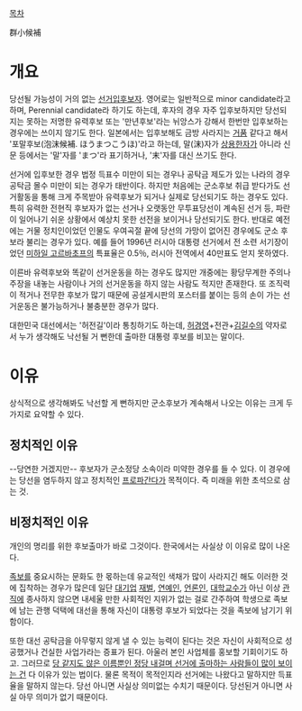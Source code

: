 [[목차]]

群小候補

= 개요 =
당선될 가능성이 거의 없는 [[선거]]입후보자. 영어로는 일반적으로 minor candidate라고 하며, Perennial candidate라 하기도 하는데, 후자의 경우 자주 입후보하지만 당선되지는 못하는 저명한 유력후보 또는 '만년후보'라는 뉘앙스가 강해서 한번만 입후보하는 경우에는 쓰이지 않기도 한다. 일본에서는 입후보해도 금방 사라지는 [[거품]] 같다고 해서 '포말후보(泡沫候補. ほうまつこうほ)'라고 하는데, 말(沫)자가 [[상용한자]]가 아니라 신문 등에서는 '말'자를 'まつ'라 표기하거나, '末'자를 대신 쓰기도 한다.

선거에 입후보한 경우 법정 득표수 미만이 되는 경우나 공탁금 제도가 있는 나라의 경우 공탁금 몰수 미만이 되는 경우가 태반이다. 하지만 처음에는 군소후보 취급 받다가도 선거활동을 통해 크게 주목받아 유력후보가 되거나 실제로 당선되기도 하는 경우도 있다. 특히 유력한 전현직 후보자가 없는 선거나 오랫동안 무투표당선이 계속된 선거 등, 파란이 일어나기 쉬운 상황에서 예상치 못한 선전을 보이거나 당선되기도 한다. 반대로 예전에는 거물 정치인이었던 인물도 우여곡절 끝에 당선의 가망이 없어진 경우에도 군소 후보라 불리는 경우가 있다. 예를 들어 1996년 러시아 대통령 선거에서 전 소련 서기장이었던 [[미하일 고르바초프]]의 특표율은 0.5％, 러시아 전역에서 40만표도 얻지 못하였다.

이른바 유력후보와 똑같이 선거운동을 하는 경우도 많지만 개중에는 황당무계한 주의나 주장을 내놓는 사람이나 거의 선거운동을 하지 않는 사람도 적지만 존재한다. 또 조직력이 적거나 전무한 후보가 많기 때문에 공설게시판의 포스터를 붙이는 등의 손이 가는 선거운동은 불가능하거나 불충분한 경우가 많다.

대한민국 대선에서는 '허전길'이라 통칭하기도 하는데, [[허경영]]+전관+[[김길수]]의 약자로서 누가 생각해도 낙선될 거 뻔한데 출마한 대통령 후보를 비꼬는 말이다.

= 이유 =
상식적으로 생각해봐도 낙선할 게 뻔하지만 군소후보가 계속해서 나오는 이유는 크게 두 가지로 요약할 수 있다.

== 정치적인 이유 ==
--당연한 거겠지만-- 후보자가 군소정당 소속이라 미약한 경우를 들 수 있다. 이 경우에는 당선을 염두하지 않고 정치적인 [[프로파간다]]가 목적이다. 즉 미래을 위한 초석으로 삼는 것.

== 비정치적인 이유 ==
개인의 명리를 위한 후보출마가 바로 그것이다. 한국에서는 사실상 이 이유로 많이 나온다.

[[족보]]를 중요시하는 문화도 한 몫하는데 유교적인 색채가 많이 사라지긴 해도 이러한 것에 집착하는 경우가 많은데 일단 [[대기업]] [[재벌]], [[연예인]], [[언론]]인, [[대학교|대학]][[교수]]가 아닌 이상 [[공무원|관직]]에 종사하지 않으면 내세울 만한 사회적인 지위가 없는 걸로 간주하여 학생으로 족보에 남는 관행 덕택에 대선을 통해 자신이 대통령 후보가 되었다는 것을 족보에 남기기 위함이다.

또한 대선 공탁금을 아무렇지 않게 낼 수 있는 능력이 된다는 것은 자신이 사회적으로 성공했거나 건실한 사업가라는 증표가 된다. 아울러 본인 사업체를 홍보할 기회이기도 하고. 그러므로 [[불심으로 대동단결|당 같지도 않은 이름뿐인 정당 내걸며 선거에 출마하는 사람들이 많이 보이는 건]] 다 이유가 있는 법이다. 물론 목적이 목적인지라 선거에는 나왔다고 말하지만 득표율을 말하지 않는다. 당선 아니면 사실상 의미없는 수치기 때문이다. 당선된거 아니면 사실 아무 의미가 없기 때문이다.
